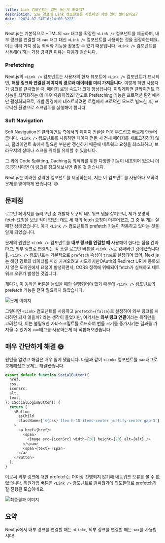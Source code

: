 ```yaml
---
title: Link 컴포넌트는 일단 쓰는게 좋겠지?
description: 모든 경로에 Link 컴포넌트를 사용하면 어떤 일이 벌어질까요?
date: "2024-07-24T16:14:00.322Z"
---
```


Next.js는 기본적으로 HTML의 `<a>` 태그를 확장한 `<Link />` 컴포넌트를 제공하며, 내부 링크를 연결할 때 `<a>` 태그 대신 `<Link />` 컴포넌트를 사용하는 것을 권장하는데요. 이는 여러 가지 성능 최적화 기능을 활용할 수 있기 때문입니다. `<Link />` 컴포넌트를 사용해야 하는 가장 강력한 이유는 다음과 같습니다.

### Prefetching

Next.js의 `<Link />` 컴포넌트는 사용자의 현재 뷰포트에 `<Link />` 컴포넌트가 표시되면, **해당 링크와 연결된 페이지의 경로와 데이터를 미리 가져옵니다**. 이렇게 하면 사용자가 링크를 클릭했을 때, 페이지 로딩 속도가 크게 향상됩니다. 이렇게하면 클라이언트 측 성능을 최적화하는 데 매우 유용하겠죠! 참고로 Prefetching 기능은 프로덕션 환경에서만 활성화되므로, 개발 환경에서 테스트하려면 로컬에서 프로덕션 모드로 빌드한 후, 프로덕션 환경으로 스크립트를 실행해야 합니다.

### Soft Navigation

Soft Navigation은 클라이언트 측에서의 페이지 전환을 더욱 부드럽고 빠르게 만들어줍니다. `<Link />` 컴포넌트를 사용하면 페이지 전환 시 전체 페이지를 새로고침하지 않고, 클라이언트 측에서 필요한 부분만 갱신하기 때문에 네트워크 요청을 최소화하고, 브라우저의 상태나 스크롤 위치를 유지할 수 있습니다.

그 외에 Code Splitting, Caching등 최적화를 위한 다양한 기능이 내포되어 있으니 더 궁금하시다면 [이 링크](https://nextjs.org/docs/app/building-your-application/routing/linking-and-navigating#how-routing-and-navigation-works)를 참고해보시면 좋을 것 같습니다.

Next.js는 이러한 강력한 컴포넌트를 제공하는데, 저는 이 컴포넌트를 사용하다 오히려 문제를 맞이하게 됐습니다. 😅

## 문제점

로그인 페이지를 둘러보던 중 개발자 도구의 네트워크 탭을 살펴보니, 제가 분명히 fetch 요청을 보낸 적이 없었는데도 세 개의 fetch 요청이 이루어졌고, 그 중 두 개는 실패한 상태였습니다. 이때 `<Link />` 컴포넌트의 prefetch 기능이 작동하고 있다는 것을 알게 되었습니다.

문제의 원인은 `<Link />` 컴포넌트를 **내부 링크를 연결할 때** 사용해야 한다는 점을 간과하고, 외부 링크로 연결되는 각 소셜 로그인 버튼을 `<Link />`로 감싸버린 것이었습니다 🤯. `<Link />` 컴포넌트는 기본적으로 `prefetch` 속성이 `true`로 설정되어 있어, Next.js는 해당 경로의 데이터를 미리 가져오려고 시도하지만OAuth의 Redirect URI에 등록되지 않은 도메인에서 요청이 발생하면서, CORS 정책에 위배되어 fetch가 실패하고 네트워크 오류가 발생한 것입니다.

게다가, 이 동작은 버튼을 눌렀을 때만 실행되어야 했기 때문에 `<Link />` 컴포넌트의 prefetch 기능은 전혀 필요하지 않았습니다.

![문제 이미지](/assets/blog/should-i-use-link-component/image-1.png)

그렇다면 `<Link>` 컴포넌트를 사용하고 `prefetch={false}`로 설정하여 외부 링크를 처리하면 되지 않을까? 라는 생각이 들었지만, 여기서는 **외부 링크 연결**이라는 목적만을 고려할 때, 이는 불필요한 자바스크립트를 로드하여 번들 크기를 증가시키는 결과를 가져올 수 있기에 `<a>`태그를 사용하는게 더 적합해보였습니다.

## 매우 간단하게 해결 🌞

원인을 알았고 해결은 매우 쉽게 됐습니다. 다음과 같이 `<Link>` 컴포넌트를 `<a>`태그로 교체해줬고 문제는 해결됐습니다.

```typescript
export default function SocialButton({
  href,
  css,
  iconSrc,
  alt,
  text,
}: ISocialLoginButtons) {
  return (
    <Button
      asChild
      className={`${css} flex h-10 items-center justify-center gap-3`}
    >
      <a href={href}>
        <span>
          <Image src={iconSrc} width={20} height={20} alt={alt} />
        </span>
        <span>{text}</span>
      </a>
    </Button>
  );
}
```

이로써 외부 링크에 대한 prefetch는 더이상 진행되지 않기에 네트워크 오류를 볼 수 없었습니다. 회원가입 버튼은 `<Link />` 컴포넌트로 감싸줬기에 의도한대로 prefetch가 잘 진행된 모습이네요.

![최종결과 이미지](/assets/blog/should-i-use-link-component/image-2.png)

## 요약

Next.js에서 내부 링크를 연결할 때는 `<Link>`, 외부 링크를 연결할 때는 `<a>`를 사용합시다!
